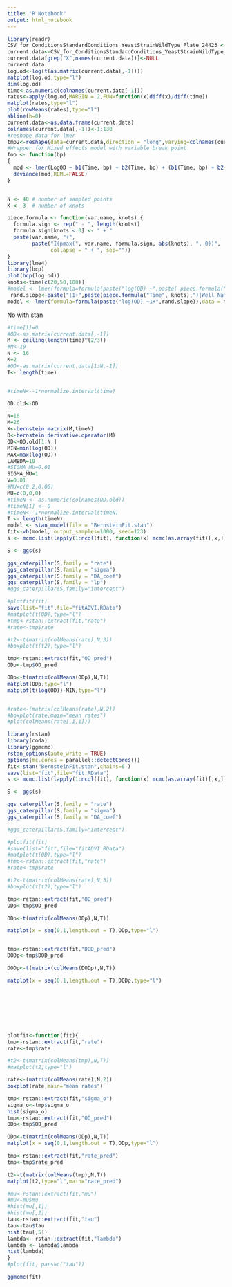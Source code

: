 ```yaml
---
title: "R Notebook"
output: html_notebook
---
```


```r
library(readr)
CSV_for_ConditionsStandardConditions_YeastStrainWildType_Plate_24423 <- read_csv("~/repo/CurveAnalysis/CSVFiles/CSV_for_ConditionsStandardConditions,YeastStrainWildType_Plate_24423.csv")
current.data<-CSV_for_ConditionsStandardConditions_YeastStrainWildType_Plate_24423
current.data[grep("X",names(current.data))]<-NULL
current.data
log.od<-log(t(as.matrix(current.data[,-1])))
matplot(log.od,type="l")
dim(log.od)
time<-as.numeric(colnames(current.data[-1]))
rates<-apply(log.od,MARGIN = 2,FUN=function(x)diff(x)/diff(time))
matplot(rates,type="l")
plot(rowMeans(rates),type="l")
abline(h=0)
current.data<-as.data.frame(current.data)
colnames(current.data[,-1])<-1:130
#reshape data for lmer
tmp2<-reshape(data=current.data,direction = "long",varying=colnames(current.data[,-1]),v.names ="OD" ,timevar = "Time",times =time)
#Wrapper for Mixed effects model with variable break point
foo <- function(bp)
{
  mod <- lmer(LogOD ~ b1(Time, bp) + b2(Time, bp) + (b1(Time, bp) + b2(Time, bp) | Well), data = tmp2)
  deviance(mod,REML=FALSE)
}


N <- 40 # number of sampled points
K <- 3  # number of knots

piece.formula <- function(var.name, knots) {
  formula.sign <- rep(" - ", length(knots))
  formula.sign[knots < 0] <- " + "
  paste(var.name, "+",
        paste("I(pmax(", var.name, formula.sign, abs(knots), ", 0))",
              collapse = " + ", sep=""))
}
library(lme4)
library(bcp)
plot(bcp(log.od))
knots<-time[c(20,50,100)]
#model <- lmer(formula=formula(paste("log(OD) ~",paste( piece.formula("Time", knots),"+1|Well_Name"))),data = tmp2 )
 rand.slope<-paste("(1+",paste(piece.formula("Time", knots),")|Well_Name"))
model <- lmer(formula=formula(paste("log(OD) ~1+",rand.slope)),data = tmp2 )
```

No with stan

```r

#time[1]=0
#OD<-as.matrix(current.data[,-1])
M <- ceiling(length(time)^(2/3))
#M<-10
N <- 16
K=2
#OD<-as.matrix(current.data[1:N,-1])
T<- length(time)


#timeN<--1*normalize.interval(time)

OD.old<-OD
```

```r
N=16
M=26
X<-bernstein.matrix(M,timeN)
D<-bernstein.derivative.operator(M)
OD<-OD.old[1:N,]
MIN=min(log(OD))
MAX=max(log(OD))
LAMBDA=10
#SIGMA_MU=0.01
SIGMA_MU=1
V=0.01
#MU=c(0.2,0.06)
MU=c(0,0,0)
#timeN <- as.numeric(colnames(OD.old))
#timeN[1] <- 0
#timeN<--1*normalize.interval(timeN)
T <- length(timeN)
model <- stan_model(file = "BernsteinFit.stan")
fit<-vb(model, output_samples=1000, seed=123)
s <- mcmc.list(lapply(1:ncol(fit), function(x) mcmc(as.array(fit)[,x,])))

S <- ggs(s)

ggs_caterpillar(S,family = "rate")
ggs_caterpillar(S,family = "sigma")
ggs_caterpillar(S,family = "DA_coef")
ggs_caterpillar(S,family = "lp")
#ggs_caterpillar(S,family="intercept")

#plotfit(fit)
save(list="fit",file="fitADVI.RData")
#matplot(t(OD),type="l")
#tmp<-rstan::extract(fit,"rate")
#rate<-tmp$rate

#t2<-t(matrix(colMeans(rate),N,3))
#boxplot(t(t2),type="l")

tmp<-rstan::extract(fit,"OD_pred")
ODp<-tmp$OD_pred

ODp<-t(matrix(colMeans(ODp),N,T))
matplot(ODp,type="l")
matplot(t(log(OD))-MIN,type="l")


#rate<-(matrix(colMeans(rate),N,2))
#boxplot(rate,main="mean rates")
#plot(colMeans(rate[,1,1]))
```



```r
library(rstan)
library(coda)
library(ggmcmc)
rstan_options(auto_write = TRUE)
options(mc.cores = parallel::detectCores())
fit<-stan("BernsteinFit.stan",chains=6 )
save(list="fit",file="fit.RData")
s <- mcmc.list(lapply(1:ncol(fit), function(x) mcmc(as.array(fit)[,x,])))

S <- ggs(s)

ggs_caterpillar(S,family = "rate")
ggs_caterpillar(S,family = "sigma")
ggs_caterpillar(S,family = "DA_coef")

#ggs_caterpillar(S,family="intercept")

#plotfit(fit)
#save(list="fit",file="fitADVI.RData")
#matplot(t(OD),type="l")
#tmp<-rstan::extract(fit,"rate")
#rate<-tmp$rate

#t2<-t(matrix(colMeans(rate),N,3))
#boxplot(t(t2),type="l")

tmp<-rstan::extract(fit,"OD_pred")
ODp<-tmp$OD_pred

ODp<-t(matrix(colMeans(ODp),N,T))

matplot(x = seq(0,1,length.out = T),ODp,type="l")


tmp<-rstan::extract(fit,"DOD_pred")
DODp<-tmp$DOD_pred

DODp<-t(matrix(colMeans(DODp),N,T))

matplot(x = seq(0,1,length.out = T),DODp,type="l")








plotfit<-function(fit){
tmp<-rstan::extract(fit,"rate")
rate<-tmp$rate

#t2<-t(matrix(colMeans(tmp),N,T))
#matplot(t2,type="l")

rate<-(matrix(colMeans(rate),N,2))
boxplot(rate,main="mean rates")

tmp<-rstan::extract(fit,"sigma_o")
sigma_o<-tmp$sigma_o
hist(sigma_o)
tmp<-rstan::extract(fit,"OD_pred")
ODp<-tmp$OD_pred

ODp<-t(matrix(colMeans(ODp),N,T))
matplot(x = seq(0,1,length.out = T),ODp,type="l")

tmp<-rstan::extract(fit,"rate_pred")
tmp<-tmp$rate_pred

t2<-t(matrix(colMeans(tmp),N,T))
matplot(t2,type="l",main="rate_pred")

#mu<-rstan::extract(fit,"mu")
#mu<-mu$mu
#hist(mu[,1])
#hist(mu[,2])
tau<-rstan::extract(fit,"tau")
tau<-tau$tau
hist(tau[,5])
lambda<- rstan::extract(fit,"lambda")
lambda <- lambda$lambda
hist(lambda)
}
#plot(fit, pars=c("tau"))

ggmcmc(fit)
```

